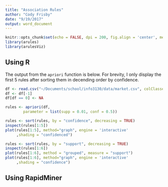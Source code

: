 ```yaml
---
title: "Association Rules"
author: "Cody Frisby"
date: "9/19/2017"
output: word_document
---
```


```r
knitr::opts_chunk$set(echo = FALSE, dpi = 200, fig.align = 'center', message = F, warning = F)
library(arules)
library(arulesViz)
```


## Using R   

The output from the `apriori` function is below.  For brevity, I only display the first 5 rules after sorting them in decending order by confidence.    


```r
df <- read.csv("~/Documents/school/info3130/data/market.csv", colClasses = "factor")
df <- df[-1]
df[df == 0] <- NA
```



```r
rules <- apriori(df,
        parameter = list(supp = 0.01, conf = 0.5))
```


```r
rules <- sort(rules, by = "confidence", decreasing = TRUE)
inspect(rules[1:5])
plot(rules[1:5], method="graph", engine = 'interactive'
     ,shading = "confidenced")
```


```r
rules <- sort(rules, by = "support", decreasing = TRUE)
inspect(rules[1:6])
plot(rules[1:6], method = "grouped", measure = "support")
plot(rules[1:6], method="graph", engine = 'interactive'
     ,shading = "confidence")
```


## Using RapidMiner  
